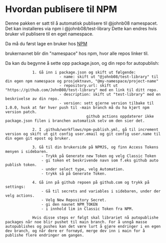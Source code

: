 # Hvordan publisere til NPM

Denne pakken er satt til å automatisk publisere til @johnb08 namespacet.
Det kan installeres via npm i @johnb08/test-library
Dette kan endres hvis bruker vil publisere til en eget namespace.

Da må du først lage en bruker hos <a href="https://www.npmjs.com/">NPM<a/>

brukernavnet blir din "namespace" hos npm, hvor alle repos linker til.

Da kan du begynne å sette opp package.json, og din repo for autopublish:

                1. Gå inn i package.json og skift ut følgende:
                            - name: skift ut "@johnb08/test-library" til din egen npm namespace og prosjektnavn, "@my-namespace/project-name"
                            - repository.url: skift ut "https://github.com/JohnB08/test-library" med en link til ditt repo.
                            - description: skift ut "test-library" med en beskrivelse av din repo.
                            - version: sett gjerne version tilbake til 1.0.0, husk at før hver push til -main branch må du ha kjørt npm version patch.
                                        github actions oppdaterer ikke package.json filen i branchen automatisk selv om den sier det.

                2. I .github/workflows/npm-publish.yml, gå til increment version og skift ut git config user.email og git config user.name til din egen git epost og bruker.

                3. Gå til din brukerside på NPMJS, og finn Access Tokens menyen i sidebaren.
                    - Trykk på Generate new Token og velg Classic Token
                    - gi token et beskrivende navn som f.eks github auto publish token.
                    - under select type, velg Automation.
                    - trykk så på Generate Token.

                4. Gå inn på github repoen på github.com og trykk på settings:
                    - Gå til secrets and variables i sidebaren, under der velg actions.
                    - Velg New Repository Secret.
                    - gi den navnet NPM_TOKEN
                    - i innhold lim in Classic Token fra NPM.

                Hvis disse steps er følgt skal librariet nå autopublishe packages når noe blir pushet til main branch. For å unngå masse autopublishes og pushes kan det være lurt å gjøre endringer i en egen dev branch, og når dere er fornøyd, merge dev inn i main for å publishe flere endringer om gangen.
